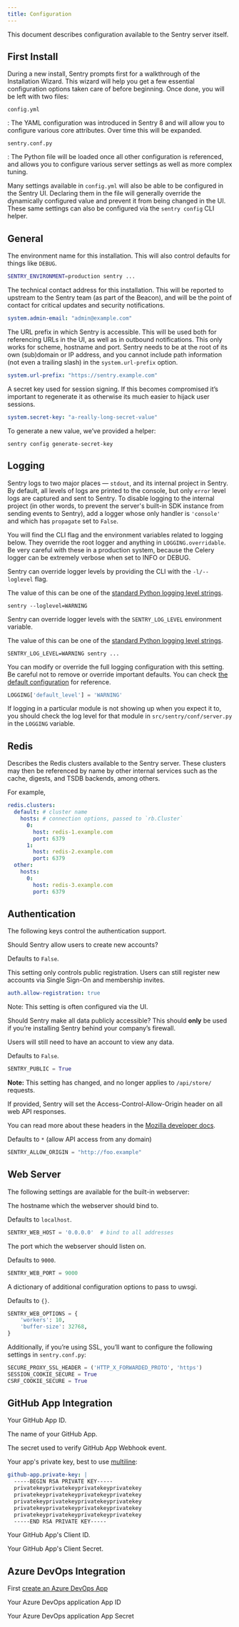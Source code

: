```yaml
---
title: Configuration
---
```


This document describes configuration available to the Sentry server itself.

## First Install

During a new install, Sentry prompts first for a walkthrough of the Installation Wizard. This wizard will help you get a few essential configuration options taken care of before beginning. Once done, you will be left with two files:

`config.yml`

: The YAML configuration was introduced in Sentry 8 and will allow you to configure various core attributes. Over time this will be expanded.

`sentry.conf.py`

: The Python file will be loaded once all other configuration is referenced, and allows you to configure various server settings as well as more complex tuning.

Many settings available in `config.yml` will also be able to be configured in the Sentry UI. Declaring them in the file will generally override the dynamically configured value and prevent it from being changed in the UI. These same settings can also be configured via the `sentry config` CLI helper.

## General

<ConfigValue name="SENTRY_ENVIRONMENT" location="env"><markdown>

The environment name for this installation. This will also control defaults for things like `DEBUG`.

```bash
SENTRY_ENVIRONMENT=production sentry ...
```

</markdown></ConfigValue>

<ConfigValue name="system.admin-email" location="yaml"><markdown>

The technical contact address for this installation. This will be reported to upstream to the Sentry team (as part of the Beacon), and will be the point of contact for critical updates and security notifications.

```yaml
system.admin-email: "admin@example.com"
```

</markdown></ConfigValue>

<ConfigValue name="system.url-prefix" location="yaml"><markdown>

The URL prefix in which Sentry is accessible. This will be used both for referencing URLs in the UI, as well as in outbound notifications. This only works for scheme, hostname and port. Sentry needs to be at the root of its own (sub)domain or IP address, and you cannot include path information (not even a trailing slash) in the `system.url-prefix` option.

```yaml
system.url-prefix: "https://sentry.example.com"
```

</markdown></ConfigValue>

<ConfigValue name="system.secret-key" location="yaml"><markdown>

A secret key used for session signing. If this becomes compromised it’s important to regenerate it as otherwise its much easier to hijack user sessions.

```yaml
system.secret-key: "a-really-long-secret-value"
```

To generate a new value, we’ve provided a helper:

```shell
sentry config generate-secret-key
```

</markdown></ConfigValue>

## Logging

Sentry logs to two major places — `stdout`, and its internal project in Sentry. By default, all levels of logs are printed to the console, but only `error` level logs are captured and sent to Sentry. To disable logging to the internal project (in other words, to prevent the server's built-in SDK instance from sending events to Sentry), add a logger whose only handler is `'console'` and which has `propagate` set to `False`.

<Alert level="warning">
You will find the CLI flag and the environment variables related to logging below. They override the
root logger and anything in <code>LOGGING.overridable</code>. Be very careful with these
in a production system, because the Celery logger can be extremely verbose when set to INFO or DEBUG.
</Alert>

<ConfigValue name="-l/--loglevel" location="cli"><markdown>

Sentry can override logger levels by providing the CLI with the `-l/--loglevel` flag.

The value of this can be one of the [standard Python logging level strings](https://docs.python.org/3/library/logging.html#logging-levels).

```shell
sentry --loglevel=WARNING
```

</markdown></ConfigValue>

<ConfigValue name="SENTRY_LOG_LEVEL" location="env"><markdown>

Sentry can override logger levels with the `SENTRY_LOG_LEVEL` environment variable.

The value of this can be one of the [standard Python logging level strings](https://docs.python.org/3/library/logging.html#logging-levels).

```shell
SENTRY_LOG_LEVEL=WARNING sentry ...
```

</markdown></ConfigValue>

<ConfigValue name="LOGGING" location="python"><markdown>

You can modify or override the full logging configuration with this setting. Be careful not to remove or override important defaults. You can check [the default configuration](https://github.com/getsentry/sentry/blob/8f500feaf8f9cce3a56a4a4517931acc9f47f90a/src/sentry/conf/server.py#L649-L777) for reference.

```python
LOGGING['default_level'] = 'WARNING'
```

If logging in a particular module is not showing up when you expect it to, you should check the log level for that module in `src/sentry/conf/server.py` in the `LOGGING` variable.

</markdown></ConfigValue>

## Redis

<ConfigValue name="redis.clusters" location="yaml"><markdown>

Describes the Redis clusters available to the Sentry server. These clusters may then be referenced by name by other internal services such as the cache, digests, and TSDB backends, among others.

For example,

```yaml
redis.clusters:
  default: # cluster name
    hosts: # connection options, passed to `rb.Cluster`
      0:
        host: redis-1.example.com
        port: 6379
      1:
        host: redis-2.example.com
        port: 6379
  other:
    hosts:
      0:
        host: redis-3.example.com
        port: 6379
```

</markdown></ConfigValue>

## Authentication

The following keys control the authentication support.

<ConfigValue name="auth.allow-registration" location="yaml"><markdown>

Should Sentry allow users to create new accounts?

Defaults to `False`.

This setting only controls public registration. Users can still register new accounts via Single Sign-On and membership invites.

```yaml
auth.allow-registration: true
```

Note: This setting is often configured via the UI.

</markdown></ConfigValue>

<ConfigValue name="SENTRY_PUBLIC" location="python"><markdown>

Should Sentry make all data publicly accessible? This should **only** be used if you’re installing Sentry behind your company’s firewall.

Users will still need to have an account to view any data.

Defaults to `False`.

```python
SENTRY_PUBLIC = True
```

</markdown></ConfigValue>

<ConfigValue name="SENTRY_ALLOW_ORIGIN" location="python"><markdown>

**Note:** This setting has changed, and no longer applies to `/api/store/` requests.

If provided, Sentry will set the Access-Control-Allow-Origin header on all web API responses.

You can read more about these headers in the [Mozilla developer docs](https://developer.mozilla.org/en-US/docs/Web/HTTP/CORS).

Defaults to `*` (allow API access from any domain)

```python
SENTRY_ALLOW_ORIGIN = "http://foo.example"
```

</markdown></ConfigValue>

## Web Server

The following settings are available for the built-in webserver:

<ConfigValue name="SENTRY_WEB_HOST" location="python"><markdown>

The hostname which the webserver should bind to.

Defaults to `localhost`.

```python
SENTRY_WEB_HOST = '0.0.0.0'  # bind to all addresses
```

</markdown></ConfigValue>

<ConfigValue name="SENTRY_WEB_PORT" location="python"><markdown>

The port which the webserver should listen on.

Defaults to `9000`.

```python
SENTRY_WEB_PORT = 9000
```

</markdown></ConfigValue>

<ConfigValue name="SENTRY_WEB_OPTIONS" location="python"><markdown>

A dictionary of additional configuration options to pass to uwsgi.

Defaults to `{}`.

```python
SENTRY_WEB_OPTIONS = {
    'workers': 10,
    'buffer-size': 32768,
}
```

</markdown></ConfigValue>

Additionally, if you’re using SSL, you’ll want to configure the following settings in `sentry.conf.py`:

```python
SECURE_PROXY_SSL_HEADER = ('HTTP_X_FORWARDED_PROTO', 'https')
SESSION_COOKIE_SECURE = True
CSRF_COOKIE_SECURE = True
```

## GitHub App Integration

<ConfigValue name="github-app.id" location="yaml"><markdown>

Your GitHub App ID.

</markdown></ConfigValue>

<ConfigValue name="github-app.name" location="yaml"><markdown>

The name of your GitHub App.

</markdown></ConfigValue>

<ConfigValue name="github-app.webhook-secret" location="yaml"><markdown>

The secret used to verify GitHub App Webhook event.

</markdown></ConfigValue>

<ConfigValue name="github-app.private-key" location="yaml"><markdown>

Your app's private key, best to use [multiline](https://yaml-multiline.info/):

```yml
github-app.private-key: |
  -----BEGIN RSA PRIVATE KEY-----
  privatekeyprivatekeyprivatekeyprivatekey
  privatekeyprivatekeyprivatekeyprivatekey
  privatekeyprivatekeyprivatekeyprivatekey
  privatekeyprivatekeyprivatekeyprivatekey
  privatekeyprivatekeyprivatekeyprivatekey
  -----END RSA PRIVATE KEY-----
```

</markdown></ConfigValue>

<ConfigValue name="github-app.client-id" location="yaml"><markdown>

Your GitHub App's Client ID.

</markdown></ConfigValue>

<ConfigValue name="github-app.client-secret" location="yaml"><markdown>

Your GitHub App's Client Secret.

</markdown></ConfigValue>

## Azure DevOps Integration

First [create an Azure DevOps App](https://app.vsaex.visualstudio.com/app/register)

<ConfigValue name="vsts.client-id" location="yaml"><markdown>

Your Azure DevOps application App ID

</markdown></ConfigValue>

<ConfigValue name="vsts.client-secret" location="yaml"><markdown>

Your Azure DevOps application App Secret

</markdown></ConfigValue>

